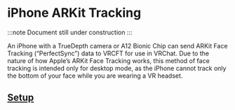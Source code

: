 # iPhone ARKit Tracking

:::note
Document still under construction
:::

An iPhone with a TrueDepth camera or A12 Bionic Chip can send ARKit Face Tracking (“PerfectSync”) data to VRCFT for use in VRChat. 
Due to the nature of how Apple’s ARKit Face Tracking works, this method of face tracking is intended only for desktop mode, as the iPhone cannot track only the bottom of your face while you are wearing a VR headset.

## [Setup](https://github.com/Dazbme/VRCFaceTracking-LiveLink)
